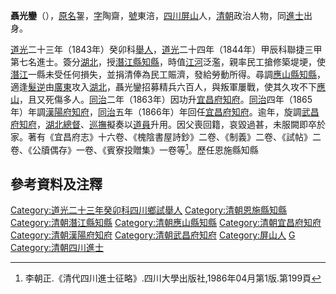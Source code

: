 {{明清人物信息框
| 姓名 =聶光鑾
| 圖片名稱=  
| 圖片大小 = 220px
| 圖片說明 =  
| 最高職務 = [[湖北|湖北]][[宜昌府|宜昌府]][[知府|知府]]
| 國家 = 大清
| 爵位 =
| 籍貫 = [[四川|四川]][[敘州府|敘州府]][[屏山縣|屏山縣]]
| 字號 = 原名銞，字陶齋，號東涪
| 諡號 = 
| 出生日期 = 嘉慶己卯六月十九日（1819年8月9日）
| 出生地點 =
| 逝世日期 =  
| 逝世地點 = 
| 墓葬 =  
| 配偶 = 張氏 
| 親屬 = 曾祖聶音、祖聶廷槤、父聶汝佶（癸酉舉人金壇知縣）
| 出身 = 
* 道光二十三年癸卯科四川鄉試舉人
* 道光二十四年甲辰科進士
| 經歷 = 
| 著作 =  
*
*
*
}}
'''聶光鑾'''（{{bd|1819年|8月9日|？年||catIdx=N聶}}），[[原名|原名]]銞，[[表字|字]]陶齋，[[號|號]]東涪，[[四川|四川]][[屏山县|屏山]]人，[[清朝|清朝]]政治人物，同[[進士|進士]]出身。

[[道光|道光]]二十三年（1843年）癸卯科[[舉人|舉人]]，[[道光|道光]]二十四年（1844年）甲辰科聯捷三甲第七名進士。簽分[[湖北|湖北]]，授[[潛江縣|潛江縣]][[知縣|知縣]]，時值[[江河|江河]]泛濫，親率民工搶修築堤埂，使[[潛江|潛江]]一縣未受任何損失，並捐清俸為民工賑濟，發給勞動所得。尋調[[應山縣|應山縣]][[知縣|知縣]]，適逢[[髮逆|髮逆]]由[[廣東|廣東]]攻入[[湖北|湖北]]，聶光鑾招募精兵六百人，與叛軍屢戰，使其久攻不下[[應山|應山]]，且又死傷多人。[[同治|同治]]二年（1863年）因功升[[宜昌府|宜昌府]][[知府|知府]]。[[同治|同治]]四年（1865年）年調[[漢陽府|漢陽府]][[知府|知府]]，[[同治|同治]]五年（1866年）年回任[[宜昌府|宜昌府]][[知府|知府]]。逾年，旋調[[武昌府|武昌府]][[知府|知府]]，[[湖北|湖北]][[總督|總督]]、[[巡撫|巡撫]]擬奏以[[道員|道員]]升用。因父喪回籍，哀毀過甚，未服闕即卒於家。著有《宜昌府志》十六卷、《槐陰書屋詩鈔》二卷、《制義》二卷、《試帖》二卷、《公牘偶存》一卷、《賓寮投贈集》一卷等<ref>李朝正.《清代四川進士征略》.四川大學出版社,1986年04月第1版.第199頁</ref>。歷任恩施縣知縣

== 參考資料及注釋 ==
{{reflist}}
{{道光二十四年甲辰科殿試金榜}}
[[Category:道光二十三年癸卯科四川鄉試舉人|Category:道光二十三年癸卯科四川鄉試舉人]]
[[Category:清朝恩施縣知縣|Category:清朝恩施縣知縣]]
[[Category:清朝潛江縣知縣|Category:清朝潛江縣知縣]]
[[Category:清朝應山縣知縣|Category:清朝應山縣知縣]]
[[Category:清朝宜昌府知府|Category:清朝宜昌府知府]]
[[Category:清朝漢陽府知府|Category:清朝漢陽府知府]]
[[Category:清朝武昌府知府|Category:清朝武昌府知府]]
[[Category:屏山人|Category:屏山人]]
[[Category:聶姓|G]]
[[Category:清朝四川進士|Category:清朝四川進士]]